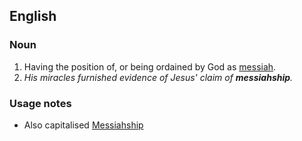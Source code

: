 ==English==

===Noun===
{{en-noun}}

# Having the position of, or being ordained by God as [[messiah]].
#''His miracles furnished evidence of Jesus' claim of '''messiahship'''.''

===Usage notes===
* Also capitalised [[Messiahship]]